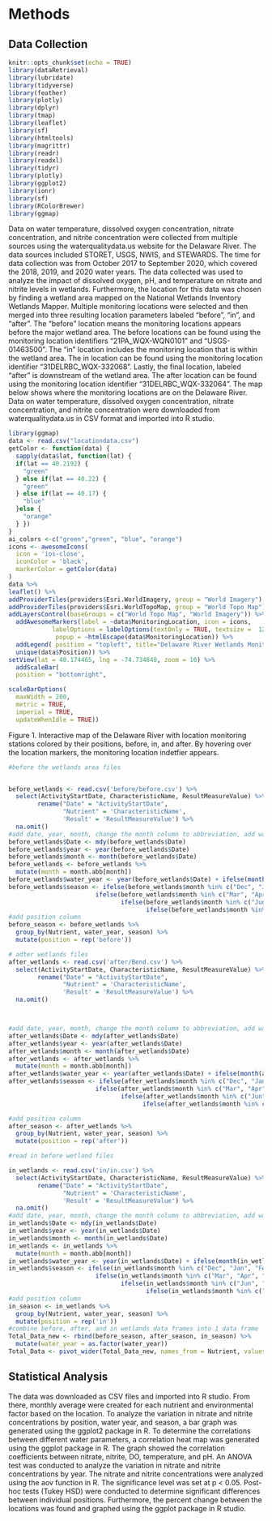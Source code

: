 # Methods

## Data Collection


```r
knitr::opts_chunk$set(echo = TRUE)
library(dataRetrieval)
library(lubridate)
library(tidyverse)
library(feather)
library(plotly)
library(dplyr)
library(tmap)
library(leaflet)
library(sf)
library(htmltools)
library(magrittr)
library(readr)
library(readxl)
library(tidyr)
library(plotly)
library(ggplot2)
library(ionr)
library(sf)
library(RColorBrewer)
library(ggmap)
```

  Data on water temperature, dissolved oxygen concentration, nitrate concentration, and nitrite concentration were collected from multiple sources using the waterqualitydata.us website for the Delaware River. The data sources included STORET, USGS, NWIS, and STEWARDS. The time for data collection was from October 2017 to September 2020, which covered the 2018, 2019, and 2020 water years. The data collected was used to analyze the impact of dissolved oxygen, pH, and temperature on nitrate and nitrite levels in wetlands. Furthermore, the location for this data was chosen by finding a wetland area mapped on the National Wetlands Inventory Wetlands Mapper. Multiple monitoring locations were selected and then merged into three resulting location parameters labeled “before”, “in”, and “after”. The “before” location means the monitoring locations appears before the major wetland area. The before locations can be found using the monitoring location identifiers “21PA_WQX-WQN0101” and “USGS-01463500”. The “in” location includes the monitoring location that is within the wetland area. The in location can be found using the monitoring location identifier “31DELRBC_WQX-332068”. Lastly, the final location, labeled “after” is downstream of the wetland area. The after location can be found using the monitoring location identifier “31DELRBC_WQX-332064”. The map below shows where the monitoring locations are on the Delaware River. Data on water temperature, dissolved oxygen concentration, nitrate concentration, and nitrite concentration were downloaded from waterqualitydata.us in CSV format and imported into R studio. 

```r

library(ggmap)
data <- read.csv("locationdata.csv")
getColor <- function(data) {
  sapply(data$lat, function(lat) {
  if(lat == 40.2192) {
    "green"
  } else if(lat == 40.22) {
    "green"
  } else if(lat == 40.17) {
    "blue"
  }else {
    "orange"
  } })
}
ai_colors <-c("green","green", "blue", "orange")
icons <- awesomeIcons(
  icon = 'ios-close',
  iconColor = 'black',
  markerColor = getColor(data)
)
data %>%
leaflet() %>%
addProviderTiles(providers$Esri.WorldImagery, group = "World Imagery") %>%
addProviderTiles(providers$Esri.WorldTopoMap, group = "World Topo Map") %>%
addLayersControl(baseGroups = c("World Topo Map", "World Imagery")) %>%
  addAwesomeMarkers(label = ~data$MonitoringLocation, icon = icons,
            labelOptions = labelOptions(textOnly = TRUE, textsize =  12),
             popup = ~htmlEscape(data$MonitoringLocation)) %>%
  addLegend( position = "topleft", title="Delaware River Wetlands Monitoring Location", colors = ai_colors, labels = 
  unique(data$Position)) %>%
setView(lat = 40.174465, lng = -74.734848, zoom = 10) %>%
  addScaleBar(
  position = "bottomright",

scaleBarOptions(
  maxWidth = 200,
  metric = TRUE,
  imperial = TRUE,
  updateWhenIdle = TRUE)) 

```
Figure 1. Interactive map of the Delaware River with location monitoring stations colored by their positions, before, in, and after. By hovering over the location markers, the monitoring location indetfier appears. 

```r
#before the wetlands area files


before_wetlands <- read.csv('before/before.csv') %>%
  select(ActivityStartDate, CharacteristicName, ResultMeasureValue) %>% 
        rename("Date" = "ActivityStartDate", 
               "Nutrient" = 'CharacteristicName',
               'Result' = 'ResultMeasureValue') %>%
  na.omit()
#add date, year, month, change the month column to abbreviation, add water years, and add seasons  to before wetlands data frame
before_wetlands$Date <- mdy(before_wetlands$Date)
before_wetlands$year <- year(before_wetlands$Date)
before_wetlands$month <- month(before_wetlands$Date)
before_wetlands <- before_wetlands %>%
  mutate(month = month.abb[month])
before_wetlands$water_year <- year(before_wetlands$Date) + ifelse(month(before_wetlands$Date) >= 10, 1, 0)
before_wetlands$season <- ifelse(before_wetlands$month %in% c("Dec", "Jan", "Feb"), "Winter",
                        ifelse(before_wetlands$month %in% c("Mar", "Apr", "May"), "Spring",
                               ifelse(before_wetlands$month %in% c("Jun", "Jul", "Aug"), "Summer",
                                      ifelse(before_wetlands$month %in% c("Sep", "Oct", "Nov"), "Fall", NA))))
#add position column
before_season <- before_wetlands %>%
  group_by(Nutrient, water_year, season) %>%
  mutate(position = rep('before'))

# adter wetlands files 
after_wetlands <- read.csv('after/Bend.csv') %>%
  select(ActivityStartDate, CharacteristicName, ResultMeasureValue) %>% 
        rename("Date" = "ActivityStartDate", 
               "Nutrient" = 'CharacteristicName',
               'Result' = 'ResultMeasureValue') %>%
  na.omit()



#add date, year, month, change the month column to abbreviation, add water years, and add seasons  to after wetlands data frame
after_wetlands$Date <- mdy(after_wetlands$Date)
after_wetlands$year <- year(after_wetlands$Date)
after_wetlands$month <- month(after_wetlands$Date) 
after_wetlands <- after_wetlands %>%
  mutate(month = month.abb[month])
after_wetlands$water_year <- year(after_wetlands$Date) + ifelse(month(after_wetlands$Date) >= 10, 1, 0)
after_wetlands$season <- ifelse(after_wetlands$month %in% c("Dec", "Jan", "Feb"), "Winter",
                        ifelse(after_wetlands$month %in% c("Mar", "Apr", "May"), "Spring",
                               ifelse(after_wetlands$month %in% c("Jun", "Jul", "Aug"), "Summer",
                                     ifelse(after_wetlands$month %in% c("Sep", "Oct", "Nov"), "Fall", NA))))

#add position column
after_season <- after_wetlands %>%
  group_by(Nutrient, water_year, season) %>%
  mutate(position = rep('after'))

#read in before wetland files

in_wetlands <- read.csv('in/in.csv') %>%
  select(ActivityStartDate, CharacteristicName, ResultMeasureValue) %>% 
        rename("Date" = "ActivityStartDate", 
               "Nutrient" = 'CharacteristicName',
               'Result' = 'ResultMeasureValue') %>%
  na.omit()
#add date, year, month, change the month column to abbreviation, add water years, and add seasons  to in wetlands data frame
in_wetlands$Date <- mdy(in_wetlands$Date)
in_wetlands$year <- year(in_wetlands$Date)
in_wetlands$month <- month(in_wetlands$Date) 
in_wetlands <- in_wetlands %>%
  mutate(month = month.abb[month])
in_wetlands$water_year <- year(in_wetlands$Date) + ifelse(month(in_wetlands$Date) >= 10, 1, 0)
in_wetlands$season <- ifelse(in_wetlands$month %in% c("Dec", "Jan", "Feb"), "Winter",
                        ifelse(in_wetlands$month %in% c("Mar", "Apr", "May"), "Spring",
                               ifelse(in_wetlands$month %in% c("Jun", "Jul", "Aug"), "Summer",
                                      ifelse(in_wetlands$month %in% c("Sep", "Oct", "Nov"), "Fall", NA))))
#add position column 
in_season <- in_wetlands %>%
  group_by(Nutrient, water_year, season) %>%
  mutate(position = rep('in'))
#combine before, after, and in wetlands data frames into 1 data frame
Total_Data_new <- rbind(before_season, after_season, in_season) %>%
  mutate(water_year = as.factor(water_year)) 
Total_Data <- pivot_wider(Total_Data_new, names_from = Nutrient, values_from = Result, values_fn = {mean})

```






## Statistical Analysis

  The data was downloaded as CSV files and imported into R studio. From there, monthly average were created for each nutrient and environmental factor based on the location. To analyze the variation in nitrate and nitrite concentrations by position, water year, and season, a bar graph was generated using the ggplot2 package in R. To determine the correlations between different water parameters, a correlation heat map was generated using the ggplot package in R. The graph showed the correlation coefficients between nitrate, nitrite, DO, temperature, and pH. An ANOVA test was conducted to analyze the variation in nitrate and nitrite concentrations by year. The nitrate and nitrite concentrations were analyzed using the aov function in R. The significance level was set at p < 0.05. Post-hoc tests (Tukey HSD) were conducted to determine significant differences between individual positions. Furthermore, the percent change between the locations was found and graphed using the ggplot package in R studio. 
